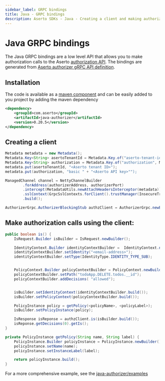 ```yaml
---
sidebar_label: GRPC bindings
title: Java - GRPC bindings
description: Aserto SDKs - Java - Creating a client and making authorization calls
---
```


# Java GRPC bindings

The Java GRPC bindings are a low level API that allows you to make authorization calls to the Aserto  [authorization API](/docs/authorizer-guide/authz).
The bindings are generated from [Aserto authorizer gRPC API definition](https://buf.build/aserto-dev/authorizer).

## Installation

The code is available as a [maven component](https://central.sonatype.com/artifact/com.aserto/java-authorizer)
and can be easily added to you project by adding the maven dependency

```xml
<dependency>
    <groupId>com.aserto</groupId>
    <artifactId>java-authorizer</artifactId>
    <version>0.20.5</version>
</dependency>
```

## Creating a client

```java
Metadata metadata = new Metadata();
Metadata.Key<String> asertoTenantId = Metadata.Key.of("aserto-tenant-id", Metadata.ASCII_STRING_MARSHALLER);
Metadata.Key<String> authorization = Metadata.Key.of("authorization", Metadata.ASCII_STRING_MARSHALLER);
metadata.put(asertoTenantId, "<Aserto tenant ID>");
metadata.put(authorization, "basic " + "<Aserto API key>"");

ManagedChannel channel = NettyChannelBuilder
        .forAddress(authorizerAddress, authorizerPort)
        .intercept(MetadataUtils.newAttachHeadersInterceptor(metadata))
        .sslContext(GrpcSslContexts.forClient().trustManager(InsecureTrustManagerFactory.INSTANCE).build())
        .build();

AuthorizerGrpc.AuthorizerBlockingStub authzClient = AuthorizerGrpc.newBlockingStub(channel);
```

## Make authorization calls using the client:

```java
public boolean is() {
    IsRequest.Builder isBuilder = IsRequest.newBuilder();

    IdentityContext.Builder identityContextBuilder =  IdentityContext.newBuilder();
    identityContextBuilder.setIdentity("<email-address>");
    identityContextBuilder.setType(IdentityType.IDENTITY_TYPE_SUB);


    PolicyContext.Builder policyContextBuilder = PolicyContext.newBuilder();
    policyContextBuilder.setPath("todoApp.DELETE.todos.__id");
    policyContextBuilder.addDecisions( "allowed");


    isBuilder.setIdentityContext(identityContextBuilder.build());
    isBuilder.setPolicyContext(policyContextBuilder.build());

    PolicyInstance policy = getPolicy(<policyName>, <policyLabel>);
    isBuilder.setPolicyInstance(policy);

    IsResponse isReponse = authzClient.is(isBuilder.build());
    isReponse.getDecisions(0).getIs();
}

private PolicyInstance getPolicy(String name, String label) {
    PolicyInstance.Builder policyInstance = PolicyInstance.newBuilder();
    policyInstance.setName(name);
    policyInstance.setInstanceLabel(label);

    return policyInstance.build();
}
```

For a more comprehensive example, see the [java-authorizer/examples](https://github.com/aserto-dev/java-authorizer/tree/main/examples)